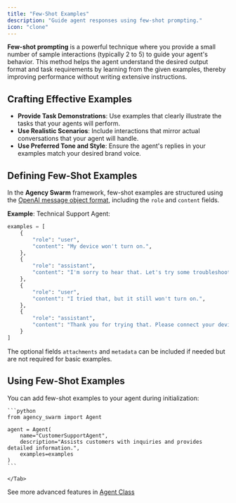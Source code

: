 ```yaml
---
title: "Few-Shot Examples"
description: "Guide agent responses using few-shot prompting."
icon: "clone"
---
```



**Few-shot prompting** is a powerful technique where you provide a small number of sample interactions (typically 2 to 5) to guide your agent's behavior. This method helps the agent understand the desired output format and task requirements by learning from the given examples, thereby improving performance without writing extensive instructions.

## Crafting Effective Examples

- **Provide Task Demonstrations**: Use examples that clearly illustrate the tasks that your agents will perform.
- **Use Realistic Scenarios**: Include interactions that mirror actual conversations that your agent will handle.
- **Use Preferred Tone and Style**: Ensure the agent's replies in your examples match your desired brand voice.

## Defining Few-Shot Examples

In the **Agency Swarm** framework, few-shot examples are structured using the [OpenAI message object format](https://platform.openai.com/docs/api-reference/messages/createMessage), including the `role` and `content` fields.

**Example**: Technical Support Agent:

```python
examples = [
    {
        "role": "user",
        "content": "My device won't turn on.",
    },
    {
        "role": "assistant",
        "content": "I'm sorry to hear that. Let's try some troubleshooting steps. First, please press and hold the power button for at least 10 seconds.",
    },
    {
        "role": "user",
        "content": "I tried that, but it still won't turn on.",
    },
    {
        "role": "assistant",
        "content": "Thank you for trying that. Please connect your device to a charger and check if any lights appear. Let me know what you observe.",
    }
]
```

The optional fields `attachments` and `metadata` can be included if needed but are not required for basic examples.

## Using Few-Shot Examples

You can add few-shot examples to your agent during initialization:

<Tabs>
    <Tab title="During Initialization">

    ```python
    from agency_swarm import Agent

    agent = Agent(
        name="CustomerSupportAgent",
        description="Assists customers with inquiries and provides detailed information.",
        examples=examples
    )
    ```

    </Tab>

</Tabs>

See more advanced features in [Agent Class](/core-framework/agents/advanced-configuration)
